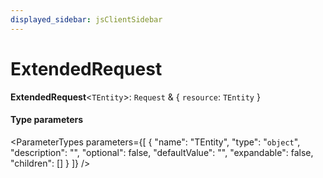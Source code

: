 ```yaml
---
displayed_sidebar: jsClientSidebar
---
```



# ExtendedRequest

 **ExtendedRequest**<`TEntity`\>: `Request` & { `resource`: `TEntity`  }

#### Type parameters

<ParameterTypes parameters={[
  {
    "name": "TEntity",
    "type": "`object`",
    "description": "",
    "optional": false,
    "defaultValue": "",
    "expandable": false,
    "children": []
  }
]} />
